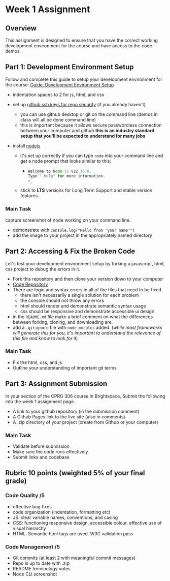 # Week 1 Assignment

## Overview

This assignment is designed to ensure that you have the correct working development environment for the course and have access to the code demos.

## Part 1: Development Environment Setup

Follow and complete this guide to setup your development environment for the course: [Guide: Development Environment Setup](/guides-and-references/development-environment-setup.mdx)

- indentation spaces to 2 for js, html, and css
- set up [github ssh keys for repo security](https://docs.github.com/en/authentication/connecting-to-github-with-ssh) (if you already haven't)
  - you can use github desktop or git on the command line (demos in class will all be done command line)
  - this is important because it allows secure passwordless connection between your computer and github **this is an industry standard setup that you'll be expected to understand for many jobs**
- install [nodejs](https://nodejs.org/en)

  - it's set up correctly if you can type `node` into your command line and get a node prompt that looks similar to this:
    - ```js
      Welcome to Node.js v22.15.0.
      Type ".help" for more information.
      >_
      ```
  - stick to **LTS** versions for Long Term Support and stable version features.

### **Main Task**

capture screenshot of node working on your command line.

- demonstrate with `console.log("Hello from 'your name'")`
- add the image to your project in the appropriately named directory

## Part 2: Accessing & Fix the Broken Code

Let's test your development environment setup by forking a javascript, html, css project to debug the errors in it.

- Fork this repository and then clone your version down to your computer
- [Code Repository](https://github.com/ashx3s/)
- There are logic and syntax errors in all of the files that need to be fixed
  - there isn't necessarily a single solution for each problem
  - the console should not throw any errors
  - html should render and demonstrate semantic syntax usage
  - css should be responsive and demonstrate accessible ui design
- in the `README.md` file make a brief comment on what the differences between forking, cloning, and downloading are.
- add a `.gitignore` file with `node_modules` added. (_while most frameworks will generate this for you, it's important to understand the relevance of this file and know to look for it_)

### Main Task

- Fix the html, css, and js
- Outline your understanding of important git terms

## Part 3: Assignment Submission

In your section of the CPRG 306 course in Brightspace, Submit the following into the week 1 assignment page.

- A link to your github repository (in the submission comment)
- A Github Pages link to the live site (also in comments)
- A .zip directory of your project (create from Github or your computer)

### Main Task

- Validate before submission
- Make sure the code runs effectively
- Submit links and codebase

## Rubric 10 points (weighted 5% of your final grade)

### Code Quality /5

- effective bug fixes
- code organization (indentation, formatting etc)
- JS: clear variable names, conventions, and casing
- CSS: functioning responsive design, accessible colour, effective use of visual hierarchy
- HTML: Semantic html tags are used. W3C validation pass

### Code Management /5

- Git commits (at least 2 with meaningful commit messages)
- Repo is up to date with .zip
- README terminology notes
- Node CLI screenshot
